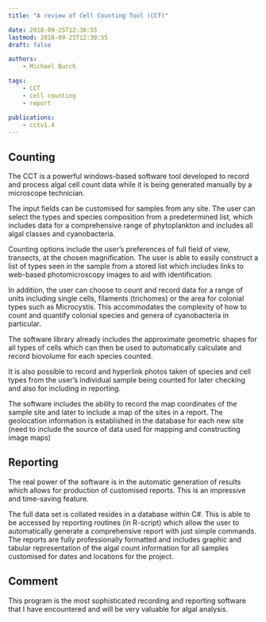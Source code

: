 ```yaml
---
title: "A review of Cell Counting Tool (CCT)"

date: 2018-09-25T12:30:55
lastmod: 2018-09-25T12:30:55
draft: false

authors:
    - Michael Burch

tags:
    - CCT
    - cell counting
    - report

publications:
    - cctv1.4
---
```


Counting
---------------

The CCT is a powerful windows-based software tool developed to record and process algal cell count data while it is being generated manually by a microscope technician.

The input fields can be customised for samples from any site. The user can select the types and species composition from a predetermined list, which includes data for a comprehensive range of phytoplankton and includes all algal classes and cyanobacteria.

Counting options include the user’s preferences of full field of view, transects, at the chosen magnification. The user is able to easily construct a list of types seen in the sample from a stored list which includes links to web-based photomicroscopy images to aid with identification.

In addition, the user can choose to count and record data for a range of units including single cells, filaments (trichomes) or the area for colonial types such as Microcystis. This accommodates the complexity of how to count and quantify colonial species and genera of cyanobacteria in particular.

The software library already includes the approximate geometric shapes for all types of cells which can then be used to automatically calculate and record biovolume for each species counted.

It is also possible to record and hyperlink photos taken of species and cell types from the user’s individual sample being counted for later checking and also for including in reporting.

The software includes the ability to record the map coordinates of the sample site and later to include a map of the sites in a report. The geolocation information is established in the database for each new site (need to include the source of data used for mapping and constructing image maps)


Reporting
------------------

The real power of the software is in the automatic generation of results which allows for production of customised reports. This is an impressive and time-saving feature.

The full data set is collated resides in a database within C#. This is able to be accessed by reporting routines (in R-script) which allow the user to automatically generate a comprehensive report with just simple commands. The reports are fully professionally formatted and includes graphic and tabular representation of the algal count information for all samples customised for dates and locations for the project.


Comment
----------------

This program is the most sophisticated recording and reporting software that I have encountered and will be very valuable for algal analysis.
